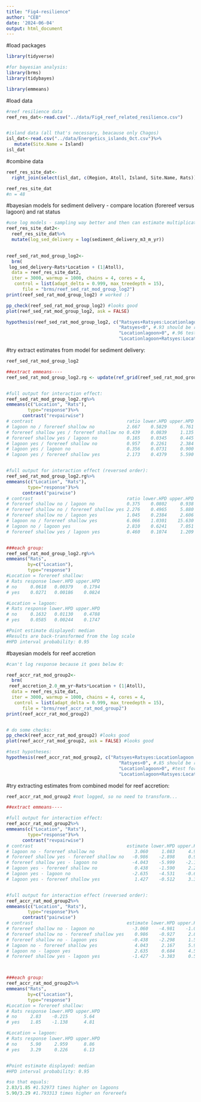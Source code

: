 ```yaml
---
title: "Fig4-resilience"
author: "CEB"
date: '2024-06-04'
output: html_document
---
```


#load packages
```r
library(tidyverse)

#for bayesian analysis:
library(brms)
library(tidybayes)

library(emmeans)

```


#load data
```r
#reef resilience data
reef_res_dat<-read.csv("../data/Fig4_reef_related_resilience.csv")


#island data (all that's necessary, beacause only Chagos)
isl_dat<-read.csv("../data/Energetics_islands_Oct.csv")%>%
   mutate(Site.Name = Island)
isl_dat

```



#combine data
```r
reef_res_site_dat<-
  right_join(select(isl_dat, c(Region, Atoll, Island, Site.Name, Rats)), reef_res_dat, by = "Site.Name")

reef_res_site_dat
#n = 48


```


#bayesian models for sediment delivery - compare location (forereef versus lagoon) and rat status
```r

#use log models - sampling way better and then can estimate multiplicative effect (as in figure)
reef_res_site_dat2<-
  reef_res_site_dat%>%
  mutate(log_sed_delivery = log(sediment_delivery_m3_m_yr))
  

reef_sed_rat_mod_group_log2<-
  brm(
 log_sed_delivery~Rats*Location + (1|Atoll),
  data = reef_res_site_dat2, 
  iter = 3000, warmup = 1000, chains = 4, cores = 4,
   control = list(adapt_delta = 0.999, max_treedepth = 15), 
      file = "brms/reef_sed_rat_mod_group_log2") 
print(reef_sed_rat_mod_group_log2) # worked :)

pp_check(reef_sed_rat_mod_group_log2) #looks good
plot(reef_sed_rat_mod_group_log2, ask = FALSE)

hypothesis(reef_sed_rat_mod_group_log2, c("Ratsyes+Ratsyes:Locationlagoon <0", #0.97 - should be ratty effect for lagoon
                                          "Ratsyes<0", #.93 should be ratty effect for fore-reef
                                          "Locationlagoon>0", #.96 test for lagoon effect around non-ratty islands 
                                          "Locationlagoon+Ratsyes:Locationlagoon >0")) #.96 test for lagoon effect (around ratty islands) 

```


#try extract estimates from  model for sediment delivery:
```r

reef_sed_rat_mod_group_log2

##extract emmeans----
reef_sed_rat_mod_group_log2.rg <- update(ref_grid(reef_sed_rat_mod_group_log2), tran = "log") #THIS LINE IS CLUTCH*** Now don't have to use link transformations, can use log response and still backtransform with emmeans


#full output for interaction effect:
reef_sed_rat_mod_group_log2.rg%>%
emmeans(c("Location", "Rats"),
        type="response")%>%
      contrast("revpairwise") 
# contrast                                   ratio lower.HPD upper.HPD
# lagoon no / forereef shallow no            2.667    0.5829     6.761
# forereef shallow yes / forereef shallow no 0.439    0.0839     1.135
# forereef shallow yes / lagoon no           0.165    0.0345     0.445
# lagoon yes / forereef shallow no           0.957    0.2261     2.384
# lagoon yes / lagoon no                     0.356    0.0731     0.900
# lagoon yes / forereef shallow yes          2.173    0.4379     5.590


#full output for interaction effect (reversed order):
reef_sed_rat_mod_group_log2.rg%>%
emmeans(c("Location", "Rats"),
        type="response")%>%
      contrast("pairwise")
# contrast                                   ratio lower.HPD upper.HPD
# forereef shallow no / lagoon no            0.375    0.0802     0.938
# forereef shallow no / forereef shallow yes 2.276    0.4965     5.880
# forereef shallow no / lagoon yes           1.045    0.2384     2.606
# lagoon no / forereef shallow yes           6.066    1.0301    15.630
# lagoon no / lagoon yes                     2.810    0.6241     7.051
# forereef shallow yes / lagoon yes          0.460    0.1074     1.209


###each group: 
reef_sed_rat_mod_group_log2.rg%>%
emmeans("Rats", 
        by=c("Location"),
        type="response")
#Location = forereef shallow:
# Rats response lower.HPD upper.HPD
# no     0.0618   0.00379    0.1794
# yes    0.0271   0.00186    0.0824

#Location = lagoon:
# Rats response lower.HPD upper.HPD
# no     0.1632   0.01130    0.4788
# yes    0.0585   0.00244    0.1747

#Point estimate displayed: median 
#Results are back-transformed from the log scale 
#HPD interval probability: 0.95 

```


#bayesian models for reef accretion
```r
#can't log response because it goes below 0:

reef_accr_rat_mod_group2<-
  brm(
 reef_accretion_2.0_mm_yr~Rats*Location + (1|Atoll),
  data = reef_res_site_dat, 
  iter = 3000, warmup = 1000, chains = 4, cores = 4,
   control = list(adapt_delta = 0.999, max_treedepth = 15), 
      file = "brms/reef_accr_rat_mod_group2") 
print(reef_accr_rat_mod_group2) 


# do some checks:
pp_check(reef_accr_rat_mod_group2) #looks good
plot(reef_accr_rat_mod_group2, ask = FALSE) #looks good

#test hypotheses:
hypothesis(reef_accr_rat_mod_group2, c("Ratsyes+Ratsyes:Locationlagoon <0", #0.99 - should be ratty effect for lagoon
                                          "Ratsyes<0", #.85 should be ratty effect for fore-reef
                                          "Locationlagoon>0", #test for lagoon effect around non-ratty islands #1.0
                                          "Locationlagoon+Ratsyes:Locationlagoon >0")) #test for lagoon effect (around ratty islands) #.93


```


#try extracting estimates from combined model for reef accretion:
```r

reef_accr_rat_mod_group2 #not logged, so no need to transform...

##extract emmeans----

#full output for interaction effect:
reef_accr_rat_mod_group2%>%
emmeans(c("Location", "Rats"),
        type="response")%>%
      contrast("revpairwise") 
# contrast                                   estimate lower.HPD upper.HPD
# lagoon no - forereef shallow no               3.060     1.083     4.981
# forereef shallow yes - forereef shallow no   -0.986    -2.898     0.927
# forereef shallow yes - lagoon no             -4.043    -5.999    -2.167
# lagoon yes - forereef shallow no              0.438    -1.590     2.298
# lagoon yes - lagoon no                       -2.635    -4.531    -0.684
# lagoon yes - forereef shallow yes             1.427    -0.512     3.383


#full output for interaction effect (reversed order):
reef_accr_rat_mod_group2%>%
emmeans(c("Location", "Rats"),
        type="response")%>%
      contrast("pairwise")
# contrast                                   estimate lower.HPD upper.HPD
# forereef shallow no - lagoon no              -3.060    -4.981    -1.083
# forereef shallow no - forereef shallow yes    0.986    -0.927     2.898
# forereef shallow no - lagoon yes             -0.438    -2.298     1.590
# lagoon no - forereef shallow yes              4.043     2.167     5.999
# lagoon no - lagoon yes                        2.635     0.684     4.531
# forereef shallow yes - lagoon yes            -1.427    -3.383     0.512



###each group: 
reef_accr_rat_mod_group2%>%
emmeans("Rats", 
        by=c("Location"),
        type="response")
#Location = forereef shallow:
# Rats response lower.HPD upper.HPD
# no     2.83    -0.215      5.64
# yes    1.85    -1.138      4.81

#Location = lagoon:
# Rats response lower.HPD upper.HPD
# no     5.90     2.959      8.86
# yes    3.29     0.226      6.13


#Point estimate displayed: median 
#HPD interval probability: 0.95 

#so that equals: 
2.83/1.85 #1.52973 times higher on lagoons
5.90/3.29 #1.793313 times higher on forereefs

```